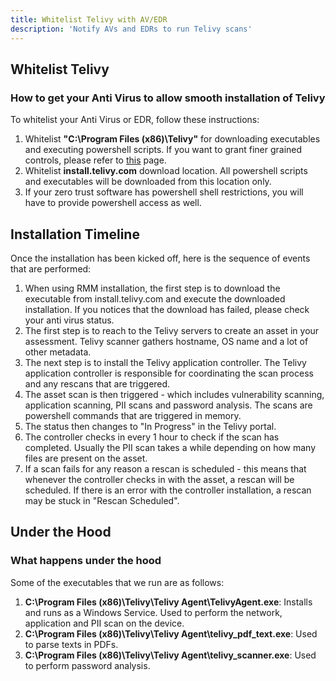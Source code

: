```yaml
---
title: Whitelist Telivy with AV/EDR
description: 'Notify AVs and EDRs to run Telivy scans'
---
```


## Whitelist Telivy

### How to get your Anti Virus to allow smooth installation of Telivy

To whitelist your Anti Virus or EDR, follow these instructions:
1. Whitelist **"C:\Program Files (x86)\Telivy"** for downloading executables and executing powershell scripts. If you want to grant finer grained controls, please refer to [this](/products/risk-assessments/install-telivy-agent-windows) page.
2. Whitelist **install.telivy.com** download location. All powershell scripts and executables will be downloaded from this location only.
3. If your zero trust software has powershell shell restrictions, you will have to provide powershell access as well.

## Installation Timeline

Once the installation has been kicked off, here is the sequence of events that are performed:
1. When using RMM installation, the first step is to download the executable from install.telivy.com and execute the downloaded installation. If you notices that the download has failed, please check your anti virus status.
2. The first step is to reach to the Telivy servers to create an asset in your assessment. Telivy scanner gathers hostname, OS name and a lot of other metadata.
3. The next step is to install the Telivy application controller. The Telivy application controller is responsible for coordinating the scan process and any rescans that are triggered.
4. The asset scan is then triggered - which includes vulnerability scanning, application scanning, PII scans and password analysis. The scans are powershell commands that are triggered in memory.
5. The status then changes to "In Progress" in the Telivy portal.
6. The controller checks in every 1 hour to check if the scan has completed. Usually the PII scan takes a while depending on how many files are present on the asset.
7. If a scan fails for any reason a rescan is scheduled - this means that whenever the controller checks in with the asset, a rescan will be scheduled. If there is an error with the controller installation, a rescan may be stuck in "Rescan Scheduled".

## Under the Hood

### What happens under the hood

Some of the executables that we run are as follows:
1. **C:\Program Files (x86)\Telivy\Telivy Agent\TelivyAgent.exe**: Installs and runs as a Windows Service. Used to perform the network, application and PII scan on the device.
2. **C:\Program Files (x86)\Telivy\Telivy Agent\telivy_pdf_text.exe**: Used to parse texts in PDFs.
3. **C:\Program Files (x86)\Telivy\Telivy Agent\telivy_scanner.exe**: Used to perform password analysis.
